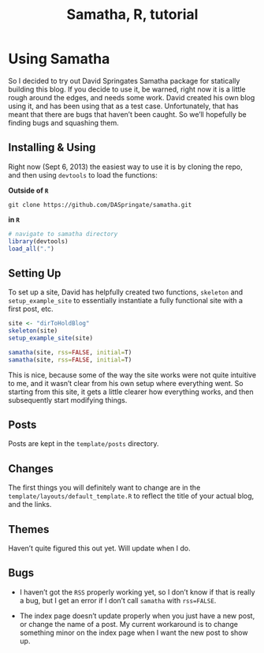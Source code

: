 % Samatha, R, tutorial

# Using Samatha
  
So I decided to try out David Springates Samatha package for statically building this blog. If you decide to use it, be warned, right now it is a little rough around the edges, and needs some work. David created his own blog using it, and has been using that as a test case. Unfortunately, that has meant that there are bugs that haven't been caught. So we'll hopefully be finding bugs and squashing them.

## Installing & Using

Right now (Sept 6, 2013) the easiest way to use it is by cloning the repo, and then using `devtools` to load the functions:

**Outside of `R`**

```
git clone https://github.com/DASpringate/samatha.git
```

**in `R`**

```r
# navigate to samatha directory
library(devtools)
load_all(".")
```


Setting Up
----------

To set up a site, David has helpfully created two functions, `skeleton` and `setup_example_site` to essentially instantiate a fully functional site with a first post, etc.

```r
site <- "dirToHoldBlog"
skeleton(site)
setup_example_site(site)

samatha(site, rss=FALSE, initial=T)
samatha(site, rss=FALSE, initial=T)
```

This is nice, because some of the way the site works were not quite intuitive to me, and it wasn't clear from his own setup where everything went. So starting from this site, it gets a little clearer how everything works, and then subsequently start modifying things.

Posts
-------

Posts are kept in the `template/posts` directory.

Changes
---------

The first things you will definitely want to change are in the `template/layouts/default_template.R` to reflect the title of your actual blog, and the links.

Themes
-----------

Haven't quite figured this out yet. Will update when I do.

Bugs
---------

  * I haven't got the `RSS` properly working yet, so I don't know if that is really a bug, but I get an error if I don't call `samatha` with `rss=FALSE`.

  * The index page doesn't update properly when you just have a new post, or change the name of a post. My current workaround is to change something minor on the index page when I want the new post to show up.